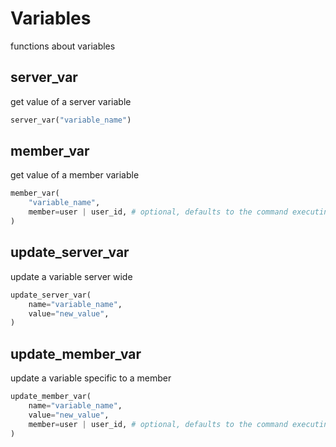 # Variables
functions about variables

## server_var
get value of a server variable
```python
server_var("variable_name")
```

## member_var
get value of a member variable
```python
member_var(
    "variable_name", 
    member=user | user_id, # optional, defaults to the command executing user
) 
```

## update_server_var
update a variable server wide
```python
update_server_var(
    name="variable_name",
    value="new_value",
)
```

## update_member_var
update a variable specific to a member
```python
update_member_var(
    name="variable_name",
    value="new_value",
    member=user | user_id, # optional, defaults to the command executing user
)
```